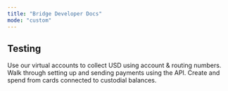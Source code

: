 ```yaml
---
title: "Bridge Developer Docs"
mode: "custom"
---
```


## Testing

<Columns cols={3}>
  <Card title="Accept fiat payments" icon="dollar-sign">
    Use our virtual accounts to collect USD using account & routing numbers.
  </Card>
  
  <Card title="Convert currencies" icon="exchange">
    Walk through setting up and sending payments using the API.
  </Card>
  
  <Card title="Issue cards" icon="credit-card">
    Create and spend from cards connected to custodial balances.
  </Card>
</Columns>